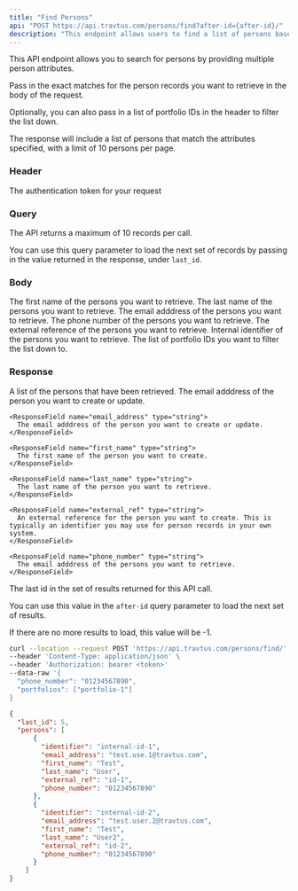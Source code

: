 ```yaml
---
title: "Find Persons"
api: "POST https://api.travtus.com/persons/find?after-id={after-id}/"
description: "This endpoint allows users to find a list of persons based on multiple person attributes."
---
```


This API endpoint allows you to search for persons by providing multiple person attributes.

Pass in the exact matches for the person records you want to retrieve in the body of the request.

Optionally, you can also pass in a list of portfolio IDs in the header to filter the list down.

The response will include a list of persons that match the attributes specified, with a limit of 10 persons per page.

### Header

<ParamField header="Auhtorization" type="string" default="none" required>
  The authentication token for your request
</ParamField>

### Query

<ParamField query="after-id" type="string" default="1">
  The API returns a maximum of 10 records per call.
  
  You can use this query parameter to load the next set of records by passing in the value returned in the response, under `last_id`.
</ParamField>

### Body

<ParamField body="first_name" type="string" default="none">
  The first name of the persons you want to retrieve.
</ParamField>

<ParamField body="last_name" type="string" default="none">
  The last name of the persons you want to retrieve.
</ParamField>

<ParamField body="email_address" type="string" default="none">
  The email adddress of the persons you want to retrieve.
</ParamField>

<ParamField body="phone_number" type="string" default="none">
  The phone number  of the persons you want to retrieve.
</ParamField>

<ParamField body="external_ref" type="string" default="none">
  The external reference of the persons you want to retrieve.
</ParamField>

<ParamField body="identifier" type="string" default="none">
  Internal identifier of the persons you want to retrieve.
</ParamField>

<ParamField body="portfolios" type="[string]" default="none" required>
  The list of portfolio IDs you want to filter the list down to.
</ParamField>

### Response

<ResponseField name="persons" type="string">
  A list of the persons that have been retrieved.
  <Expandable title="properties">
    <ResponseField name="identifier" type="string" default="none">
      The email adddress of the person you want to create or update.
    </ResponseField>

    <ResponseField name="email_address" type="string">
      The email adddress of the person you want to create or update.
    </ResponseField>

    <ResponseField name="first_name" type="string">
      The first name of the person you want to create.
    </ResponseField>

    <ResponseField name="last_name" type="string">
      The last name of the person you want to retrieve.
    </ResponseField>

    <ResponseField name="external_ref" type="string">
      An external reference for the person you want to create. This is typically an identifier you may use for person records in your own system.
    </ResponseField>

    <ResponseField name="phone_number" type="string">
      The email adddress of the persons you want to retrieve.
    </ResponseField>
  </Expandable>
</ResponseField>
<ResponseField name="last_id" type="integer">
  The last id in the set of results returned for this API call.

  You can use this value in the `after-id` query parameter to load the next set of results.

  If there are no more results to load, this value will be -1.
</ResponseField>

<RequestExample>

```bash Example Request
curl --location --request POST 'https://api.travtus.com/persons/find/' \
--header 'Content-Type: application/json' \
--header 'Authorization: bearer <token>'
--data-raw '{
  "phone_number": "01234567890",
  "portfolios": ["portfolio-1"]
}
```

</RequestExample>

<ResponseExample>

```json Response
{
  "last_id": 5,
  "persons": [
      {
        "identifier": "internal-id-1",
        "email_address": "test.use.1@travtus.com",
        "first_name": "Test",
        "last_name": "User",
        "external_ref": "id-1",
        "phone_number": "01234567890"
      },
      {
        "identifier": "internal-id-2",
        "email_address": "test.user.2@travtus.com",
        "first_name": "Test",
        "last_name": "User2",
        "external_ref": "id-2",
        "phone_number": "01234567890"
      }
    ]
}
```

</ResponseExample>